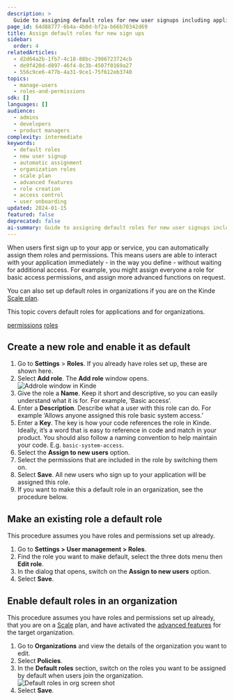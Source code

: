 ```yaml
---
description: >
  Guide to assigning default roles for new user signups including application-level and organization-level default roles for immediate access control.
page_id: 64d88777-6b4a-4b0d-bf2a-b66b70342d69
title: Assign default roles for new sign ups
sidebar:
  order: 4
relatedArticles:
  - d2d64a2b-1fb7-4c18-88bc-2986723724cb
  - de9f420d-d897-46f4-8c3b-4507f0169a27
  - 556c9ce6-477b-4a31-9ce1-75f612eb3740
topics:
  - manage-users
  - roles-and-permissions
sdk: []
languages: []
audience:
  - admins
  - developers
  - product managers
complexity: intermediate
keywords:
  - default roles
  - new user signup
  - automatic assignment
  - organization roles
  - scale plan
  - advanced features
  - role creation
  - access control
  - user onboarding
updated: 2024-01-15
featured: false
deprecated: false
ai-summary: Guide to assigning default roles for new user signups including application-level and organization-level default roles for immediate access control.
---
```


When users first sign up to your app or service, you can automatically assign them roles and permissions. This means users are able to interact with your application immediately - in the way you define - without waiting for additional access. For example, you might assign everyone a role for basic access permissions, and assign more advanced functions on request.

You can also set up default roles in organizations if you are on the Kinde [Scale plan](https://kinde.com/pricing/). 

This topic covers default roles for applications and for organizations.

[permissions](/manage-users/roles-and-permissions/user-permissions/) 
[roles](/manage-users/roles-and-permissions/user-roles/) 

## Create a new role and enable it as default

1. Go to **Settings** > **Roles**. If you already have roles set up, these are shown here.
2. Select **Add role**. The **Add role** window opens.
  ![Addrole window in Kinde](https://imagedelivery.net/skPPZTHzSlcslvHjesZQcQ/7030c2ab-6b59-4e99-b5d1-5f4d0c204700/public)
3. Give the role a **Name**. Keep it short and descriptive, so you can easily understand what it is for. For example, ‘Basic access’.
4. Enter a **Description**. Describe what a user with this role can do. For example ‘Allows anyone assigned this role basic system access.’
5. Enter a **Key**. The key is how your code references the role in Kinde. Ideally, it’s a word that is easy to reference in code and match in your product. You should also follow a naming convention to help maintain your code. E.g. `basic-system-access`.
6. Select the **Assign to new users** option.
7. Select the permissions that are included in the role by switching them on.
8. Select **Save**. All new users who sign up to your application will be assigned this role.
9. If you want to make this a default role in an organization, see the procedure below.

## Make an existing role a default role

This procedure assumes you have roles and permissions set up already.

1. Go to **Settings > User management > Roles**.
2. Find the role you want to make default, select the three dots menu then **Edit role**.
3. In the dialog that opens, switch on the **Assign to new users** option. 
4. Select **Save**.

## Enable default roles in an organization

This procedure assumes you have roles and permissions set up already, that you are on a [Scale](https://kinde.com/pricing/) plan, and have activated the [advanced features](/authenticate/custom-configurations/advanced-organization/) for the target organization.

1. Go to **Organizations** and view the details of the organization you want to edit.
2. Select **Policies**. 
3. In the **Default roles** section, switch on the roles you want to be assigned by default when users join the organization.
![Default roles in org screen shot](https://imagedelivery.net/skPPZTHzSlcslvHjesZQcQ/6fc3e960-8bfe-427e-1e34-051b515aa600/public)
4. Select **Save**.
